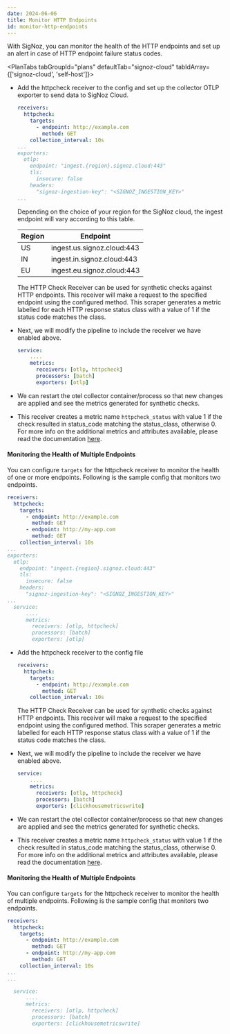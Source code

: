 ```yaml
---
date: 2024-06-06
title: Monitor HTTP Endpoints
id: monitor-http-endpoints
---
```





With SigNoz, you can monitor the health of the HTTP endpoints and set up an alert in case of HTTP endpoint failure status codes.

<PlanTabs tabGroupId="plans" defaultTab="signoz-cloud" tabIdArray={['signoz-cloud', 'self-host']}>

<TabItem value="signoz-cloud" label="SigNoz Cloud" default tabId="signoz-cloud">

  * Add the httpcheck receiver to the config and set up the collector OTLP exporter to send data to SigNoz Cloud.

    ```yaml {2-6,9-14}
    receivers:
      httpcheck:
        targets:
          - endpoint: http://example.com
            method: GET
        collection_interval: 10s
    ...
    exporters:
      otlp:
        endpoint: "ingest.{region}.signoz.cloud:443"
        tls:
          insecure: false
        headers:
          "signoz-ingestion-key": "<SIGNOZ_INGESTION_KEY>"
    ...
    ```

    Depending on the choice of your region for the SigNoz cloud, the ingest endpoint will vary according to this table.

    | Region | Endpoint |
    | --- | --- |
    | US |  ingest.us.signoz.cloud:443 |
    | IN |  ingest.in.signoz.cloud:443 |
    | EU | ingest.eu.signoz.cloud:443 |

    The HTTP Check Receiver can be used for synthetic checks against HTTP endpoints. This receiver will make a request to the specified endpoint using the configured method. This scraper generates a metric labelled for each HTTP response status class with a value of 1 if the status code matches the class.

  * Next, we will modify the pipeline to include the receiver we have enabled above.

      ```yaml {4}
      service:
          ....
          metrics:
            receivers: [otlp, httpcheck]
            processors: [batch]
            exporters: [otlp]
      ```

  * We can restart the otel collector container/process so that new changes are applied and see the metrics generated for synthetic checks.

  * This receiver creates a metric name `httpcheck_status` with value 1 if the check resulted in status_code matching the status_class, otherwise 0. For more info on the additional metrics and attributes available, please read the documentation [here](https://github.com/open-telemetry/opentelemetry-collector-contrib/blob/main/receiver/httpcheckreceiver/documentation.md).


#### Monitoring the Health of Multiple Endpoints

  You can configure `targets` for the httpcheck receiver to monitor the health of one or more endpoints. Following is the sample config that monitors two endpoints.
  

  ```yaml {2-8,11-16,21,23}
  receivers:
    httpcheck:
      targets:
        - endpoint: http://example.com
          method: GET
        - endpoint: http://my-app.com
          method: GET
      collection_interval: 10s
...
  exporters:
    otlp:
      endpoint: "ingest.{region}.signoz.cloud:443"
      tls:
        insecure: false
      headers:
        "signoz-ingestion-key": "<SIGNOZ_INGESTION_KEY>"
  ...
    service:
        ....
        metrics:
          receivers: [otlp, httpcheck]
          processors: [batch]
          exporters: [otlp]
  ```

</TabItem>

<TabItem value='self-host' label='Self-Host' default tabId="self-host">

* Add the httpcheck receiver to the config file
  ```yaml {2-10}
  receivers:
    httpcheck:
      targets:
        - endpoint: http://example.com
          method: GET
      collection_interval: 10s
  ```
  The HTTP Check Receiver can be used for synthetic checks against HTTP endpoints. This receiver will make a request to the specified endpoint using the configured method. This scraper generates a metric labelled for each HTTP response status class with a value of 1 if the status code matches the class.

* Next, we will modify the pipeline to include the receiver we have enabled above.
    ```yaml {4}
    service:
        ....
        metrics:
          receivers: [otlp, httpcheck]
          processors: [batch]
          exporters: [clickhousemetricswrite]
    ```

* We can restart the otel collector container/process so that new changes are applied and see the metrics generated for synthetic checks.

* This receiver creates a metric name `httpcheck_status` with value 1 if the check resulted in status_code matching the status_class, otherwise 0. For more info on the additional metrics and attributes available, please read the documentation [here](https://github.com/open-telemetry/opentelemetry-collector-contrib/blob/main/receiver/httpcheckreceiver/documentation.md).

#### Monitoring the Health of Multiple Endpoints

  You can configure `targets` for the httpcheck receiver to monitor the health of multiple endpoints. Following is the sample config that monitors two endpoints.

  ```yaml {2-8}
  receivers:
    httpcheck:
      targets:
        - endpoint: http://example.com
          method: GET
        - endpoint: http://my-app.com
          method: GET
      collection_interval: 10s
...
  ...

    service:
        ....
        metrics:
          receivers: [otlp, httpcheck]
          processors: [batch]
          exporters: [clickhousemetricswrite]
  ```
</TabItem>
</PlanTabs>
